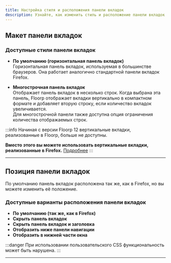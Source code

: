 ```yaml
---
title: Настройка стиля и расположения панели вкладок
description: Узнайте, как изменить стиль и расположение панели вкладок в браузере Floorp
---
```



## Макет панели вкладок

### Доступные стили панели вкладок

- **По умолчанию (горизонтальная панель вкладок)**  
  Горизонтальная панель вкладок, используемая в большинстве браузеров. Она работает аналогично стандартной панели вкладок Firefox.

- **Многострочная панель вкладок**  
  Отображает панель вкладок в несколько строк. Когда выбрана эта панель, Floorp отображает вкладки вертикально в компактном формате и добавляет вторую строку, если количество вкладок увеличивается.  
  Для многострочной панели также доступна опция ограничения количества отображаемых строк.

:::info
Начиная с версии Floorp 12 вертикальные вкладки, реализованные в Floorp, больше не доступны.  

**Вместо этого вы можете использовать вертикальные вкладки, реализованные в Firefox.** [Подробнее](about-vertical-tab-bar.mdx)
:::

<hr />

## Позиция панели вкладок

По умолчанию панель вкладок расположена так же, как в Firefox, но вы можете изменить её положение.

### Доступные варианты расположения панели вкладок

- **По умолчанию (так же, как в Firefox)**  
- **Скрыть панель вкладок**  
- **Скрыть панель вкладок и заголовка**  
- **Отобразить ниже панели навигации**  
- **Отобразить в нижней части окна**

:::danger
При использовании пользовательского CSS функциональность может быть нарушена.
:::

<hr />

<Support />
